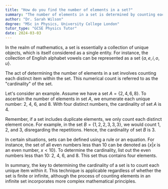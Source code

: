 ```yaml
---
title: "How do you find the number of elements in a set?"
summary: "The number of elements in a set is determined by counting each unique item within the set."
author: "Dr. Sarah Wilson"
degree: "MSc in Physics, University College London"
tutor_type: "GCSE Physics Tutor"
date: 2024-03-03
---
```


In the realm of mathematics, a set is essentially a collection of unique objects, which is itself considered as a single entity. For instance, the collection of English alphabet vowels can be represented as a set $\{a, e, i, o, u\}$. 

The act of determining the number of elements in a set involves counting each distinct item within the set. This numerical count is referred to as the "cardinality" of the set.

Let's consider an example. Assume we have a set $A = \{2, 4, 6, 8\}$. To ascertain the number of elements in set $A$, we enumerate each unique number: $2$, $4$, $6$, and $8$. With four distinct numbers, the cardinality of set $A$ is $4$.

Remember, if a set includes duplicate elements, we only count each distinct element once. For example, in the set $B = \{1, 2, 2, 3, 3, 3\}$, we would count $1$, $2$, and $3$, disregarding the repetitions. Hence, the cardinality of set $B$ is $3$.

In certain situations, sets can be defined using a rule or an equation. For instance, the set of all even numbers less than $10$ can be denoted as $\{x | x \text{ is an even number, } x < 10\}$. To determine the cardinality, list out the even numbers less than $10$: $2$, $4$, $6$, and $8$. This set thus contains four elements.

In summary, the key to determining the cardinality of a set is to count each unique item within it. This technique is applicable regardless of whether the set is finite or infinite, although the process of counting elements in an infinite set incorporates more complex mathematical principles.
    